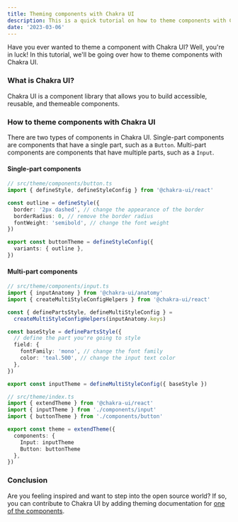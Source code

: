 ```yaml
---
title: Theming components with Chakra UI
description: This is a quick tutorial on how to theme components with Chakra UI
date: '2023-03-06'
---
```


Have you ever wanted to theme a component with Chakra UI? Well, you're in luck! 
In this tutorial, we'll be going over how to theme components with Chakra UI.
<br/>

### What is Chakra UI?
Chakra UI is a component library that allows you to build accessible, reusable, and themeable components.
<br/>

### How to theme components with Chakra UI
There are two types of components in Chakra UI.
Single-part components are components that have a single part, such as a `Button`. 
Multi-part components are components that have multiple parts, such as a `Input`.
<br/>
#### Single-part components

```ts
// src/theme/components/button.ts
import { defineStyle, defineStyleConfig } from '@chakra-ui/react'

const outline = defineStyle({
  border: '2px dashed', // change the appearance of the border
  borderRadius: 0, // remove the border radius
  fontWeight: 'semibold', // change the font weight
})

export const buttonTheme = defineStyleConfig({
  variants: { outline },
})
```

#### Multi-part components

```ts
// src/theme/components/input.ts
import { inputAnatomy } from '@chakra-ui/anatomy'
import { createMultiStyleConfigHelpers } from '@chakra-ui/react'

const { definePartsStyle, defineMultiStyleConfig } =
  createMultiStyleConfigHelpers(inputAnatomy.keys)

const baseStyle = definePartsStyle({
  // define the part you're going to style
  field: {
    fontFamily: 'mono', // change the font family
    color: 'teal.500', // change the input text color
  },
})

export const inputTheme = defineMultiStyleConfig({ baseStyle })
```

```ts
// src/theme/index.ts
import { extendTheme } from '@chakra-ui/react'
import { inputTheme } from './components/input'
import { buttonTheme } from './components/button'

export const theme = extendTheme({
  components: { 
    Input: inputTheme
    Button: buttonTheme
  },
})
```

### Conclusion
Are you feeling inspired and want to step into the open source world?
If so, you can contribute to Chakra UI by adding theming documentation for [one of the components](https://github.com/chakra-ui/chakra-ui-docs/issues?q=is%3Aissue+is%3Aopen+label%3A%22created-by%3A+Chakra+UI+team%22).